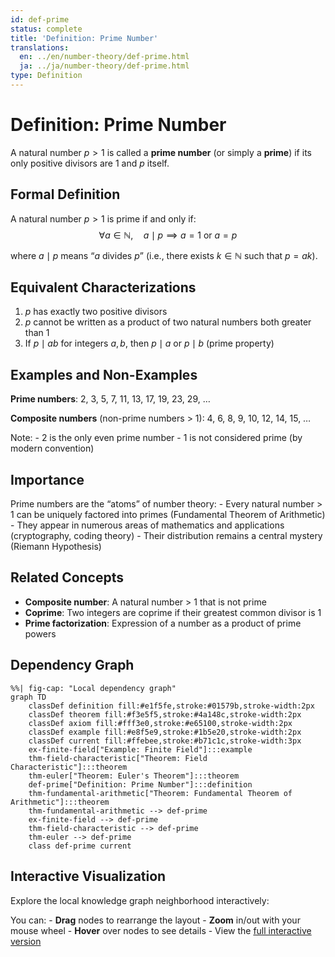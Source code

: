 ```yaml
---
id: def-prime
status: complete
title: 'Definition: Prime Number'
translations:
  en: ../en/number-theory/def-prime.html
  ja: ../ja/number-theory/def-prime.html
type: Definition
---
```


# Definition: Prime Number {#def-prime}

A natural number $p > 1$ is called a **prime number** (or simply a **prime**) if its only positive divisors are 1 and $p$ itself.

## Formal Definition

A natural number $p > 1$ is prime if and only if:
$$\forall a \in \mathbb{N}, \quad a \mid p \implies a = 1 \text{ or } a = p$$

where $a \mid p$ means "$a$ divides $p$" (i.e., there exists $k \in \mathbb{N}$ such that $p = ak$).

## Equivalent Characterizations

1. $p$ has exactly two positive divisors
2. $p$ cannot be written as a product of two natural numbers both greater than 1
3. If $p \mid ab$ for integers $a, b$, then $p \mid a$ or $p \mid b$ (prime property)

## Examples and Non-Examples

**Prime numbers**: 2, 3, 5, 7, 11, 13, 17, 19, 23, 29, ...

**Composite numbers** (non-prime numbers > 1): 4, 6, 8, 9, 10, 12, 14, 15, ...

Note:
- 2 is the only even prime number
- 1 is not considered prime (by modern convention)

## Importance

Prime numbers are the "atoms" of number theory:
- Every natural number > 1 can be uniquely factored into primes (Fundamental Theorem of Arithmetic)
- They appear in numerous areas of mathematics and applications (cryptography, coding theory)
- Their distribution remains a central mystery (Riemann Hypothesis)

## Related Concepts

- **Composite number**: A natural number > 1 that is not prime
- **Coprime**: Two integers are coprime if their greatest common divisor is 1
- **Prime factorization**: Expression of a number as a product of prime powers

## Dependency Graph

```mermaid
%%| fig-cap: "Local dependency graph"
graph TD
    classDef definition fill:#e1f5fe,stroke:#01579b,stroke-width:2px
    classDef theorem fill:#f3e5f5,stroke:#4a148c,stroke-width:2px
    classDef axiom fill:#fff3e0,stroke:#e65100,stroke-width:2px
    classDef example fill:#e8f5e9,stroke:#1b5e20,stroke-width:2px
    classDef current fill:#ffebee,stroke:#b71c1c,stroke-width:3px
    ex-finite-field["Example: Finite Field"]:::example
    thm-field-characteristic["Theorem: Field Characteristic"]:::theorem
    thm-euler["Theorem: Euler's Theorem"]:::theorem
    def-prime["Definition: Prime Number"]:::definition
    thm-fundamental-arithmetic["Theorem: Fundamental Theorem of Arithmetic"]:::theorem
    thm-fundamental-arithmetic --> def-prime
    ex-finite-field --> def-prime
    thm-field-characteristic --> def-prime
    thm-euler --> def-prime
    class def-prime current
```

## Interactive Visualization

Explore the local knowledge graph neighborhood interactively:

::: {.graph-viz data-id="def-prime" data-width="700" data-height="500"}
:::

You can:
- **Drag** nodes to rearrange the layout
- **Zoom** in/out with your mouse wheel
- **Hover** over nodes to see details
- View the [full interactive version](../../output/interactive/def-prime.html){target="_blank"}
